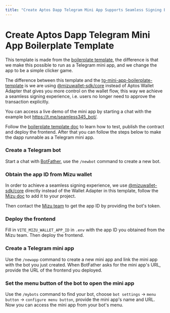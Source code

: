 ```yaml
---
title: "Create Aptos Dapp Telegram Mini App Supports Seamless Signing Boilerplate Template"
---
```



# Create Aptos Dapp Telegram Mini App Boilerplate Template

This template is made from the [boilerplate template](https://github.com/aptos-labs/create-aptos-dapp/tree/main/templates/boilerplate-template), the difference is that we make this possible to run as a Telegram mini app, and we change the app to be a simple clicker game.

The difference between this template and the [tg-mini-app-boilerplate-template](https://aptos.dev/en/build/create-aptos-dapp/templates/tg-mini-app-boilerplate) is we are using [@mizuwallet-sdk/core](https://docs.mizu.io/docs/api-connect/core) instead of Aptos Wallet Adapter that gives you more control on the wallet flow, this way we achieve a seamless signing experience, i.e. users no longer need to approve the transaction explicitly.

You can access a live demo of the mini app by starting a chat with the example bot https://t.me/seamless345_bot/.

Follow the [boilerplate template doc](https://aptos.dev/en/build/create-aptos-dapp/templates/boilerplate) to learn how to test, publish the contract and deploy the frontend. After that you can follow the steps below to make the dapp runnable as a Telegram mini app.

<Steps>

### Create a Telegram bot

Start a chat with [BotFather](https://t.me/BotFather), use the `/newbot` command to create a new bot.

### Obtain the app ID from Mizu wallet

In order to achieve a seamless signing experience, we use [@mizuwallet-sdk/core](https://www.npmjs.com/package/@mizuwallet-sdk/core) directly instead of the Wallet Adapter in this template, follow the [Mizu doc](https://docs.mizu.io/docs/api-connect/core) to add it to your project.

Then contact the [Mizu team](https://mizu.io/) to get the app ID by providing the bot's token.

### Deploy the frontend

Fill in `VITE_MIZU_WALLET_APP_ID` in `.env` with the app ID you obtained from the Mizu team. Then deploy the frontend.

### Create a Telegram mini app

Use the `/newapp` command to create a new mini app and link the mini app with the bot you just created. When BotFather asks for the mini app's URL, provide the URL of the frontend you deployed.

### Set the menu button of the bot to open the mini app

Use the `/mybots` command to find your bot, choose `bot settings` -> `menu button` -> `configure menu button`, provide the mini app's name and URL. Now you can access the mini app from your bot's menu.

</Steps>
